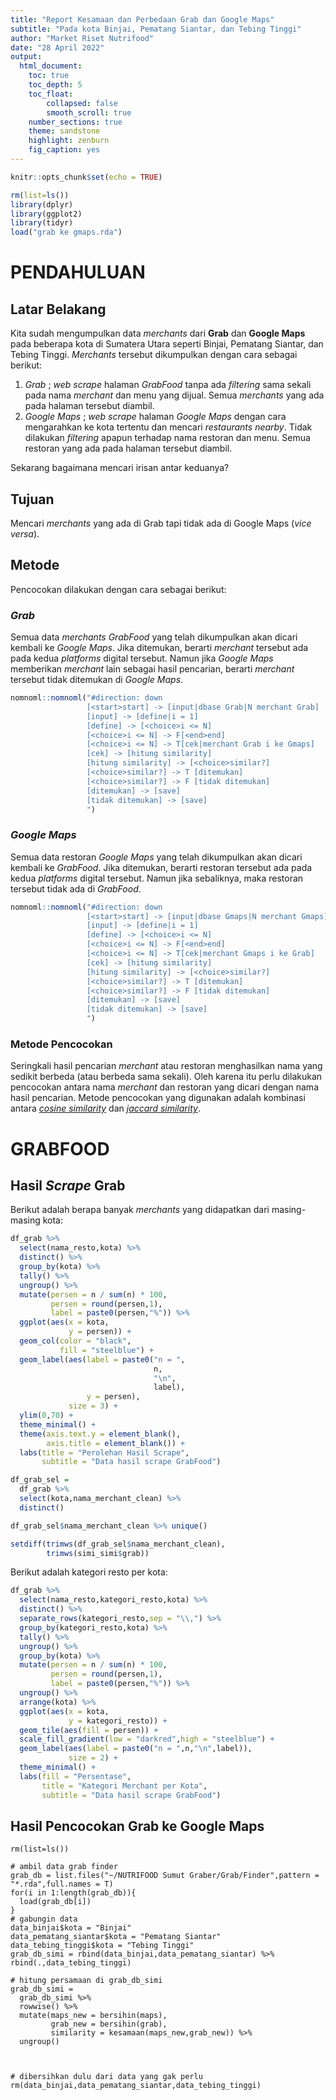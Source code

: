 ```yaml
---
title: "Report Kesamaan dan Perbedaan Grab dan Google Maps"
subtitle: "Pada kota Binjai, Pematang Siantar, dan Tebing Tinggi"
author: "Market Riset Nutrifood"
date: "28 April 2022"
output: 
  html_document:
    toc: true
    toc_depth: 5
    toc_float: 
        collapsed: false
        smooth_scroll: true
    number_sections: true
    theme: sandstone
    highlight: zenburn
    fig_caption: yes
---
```


```r
knitr::opts_chunk$set(echo = TRUE)

rm(list=ls())
library(dplyr)
library(ggplot2)
library(tidyr)
load("grab ke gmaps.rda")
```

# PENDAHULUAN

## Latar Belakang

Kita sudah mengumpulkan data _merchants_ dari __Grab__ dan __Google Maps__ pada beberapa kota di Sumatera Utara seperti Binjai, Pematang Siantar, dan Tebing Tinggi. _Merchants_ tersebut dikumpulkan dengan cara sebagai berikut:

1. _Grab_ ; _web scrape_ halaman _GrabFood_ tanpa ada _filtering_ sama sekali pada nama _merchant_ dan menu yang dijual. Semua _merchants_ yang ada pada halaman tersebut diambil.
1. _Google Maps_ ; _web scrape_ halaman _Google Maps_ dengan cara mengarahkan ke kota tertentu dan mencari _restaurants nearby_. Tidak dilakukan _filtering_ apapun terhadap nama restoran dan menu. Semua restoran yang ada pada halaman tersebut diambil.

Sekarang bagaimana mencari irisan antar keduanya?

## Tujuan

Mencari _merchants_ yang ada di Grab tapi tidak ada di Google Maps (_vice versa_).

## Metode

Pencocokan dilakukan dengan cara sebagai berikut:

### _Grab_

Semua data _merchants GrabFood_ yang telah dikumpulkan akan dicari kembali ke _Google Maps_. Jika ditemukan, berarti _merchant_ tersebut ada pada kedua _platforms_ digital tersebut. Namun jika _Google Maps_ memberikan _merchant_ lain sebagai hasil pencarian, berarti _merchant_ tersebut tidak ditemukan di _Google Maps_.

```r
nomnoml::nomnoml("#direction: down
                 [<start>start] -> [input|dbase Grab|N merchant Grab]
                 [input] -> [define|i = 1]
                 [define] -> [<choice>i <= N]
                 [<choice>i <= N] -> F[<end>end]
                 [<choice>i <= N] -> T[cek|merchant Grab i ke Gmaps]
                 [cek] -> [hitung similarity]
                 [hitung similarity] -> [<choice>similar?]
                 [<choice>similar?] -> T [ditemukan]
                 [<choice>similar?] -> F [tidak ditemukan]
                 [ditemukan] -> [save]
                 [tidak ditemukan] -> [save]
                 ")
```

### _Google Maps_

Semua data restoran _Google Maps_ yang telah dikumpulkan akan dicari kembali ke _GrabFood_. Jika ditemukan, berarti restoran tersebut ada pada kedua _platforms_ digital tersebut. Namun jika sebaliknya, maka restoran tersebut tidak ada di _GrabFood_.

```r
nomnoml::nomnoml("#direction: down
                 [<start>start] -> [input|dbase Gmaps|N merchant Gmaps]
                 [input] -> [define|i = 1]
                 [define] -> [<choice>i <= N]
                 [<choice>i <= N] -> F[<end>end]
                 [<choice>i <= N] -> T[cek|merchant Gmaps i ke Grab]
                 [cek] -> [hitung similarity]
                 [hitung similarity] -> [<choice>similar?]
                 [<choice>similar?] -> T [ditemukan]
                 [<choice>similar?] -> F [tidak ditemukan]
                 [ditemukan] -> [save]
                 [tidak ditemukan] -> [save]
                 ")
```

### Metode Pencocokan

Seringkali hasil pencarian _merchant_ atau restoran menghasilkan nama yang sedikit berbeda (atau berbeda sama sekali). Oleh karena itu perlu dilakukan pencocokan antara nama _merchant_ dan restoran yang dicari dengan nama hasil pencarian. Metode pencocokan yang digunakan adalah kombinasi antara [_cosine similarity_](https://en.wikipedia.org/wiki/Cosine_similarity) dan [_jaccard similarity_](https://en.wikipedia.org/wiki/Jaccard_index).

# GRABFOOD

## Hasil _Scrape_ Grab

Berikut adalah berapa banyak _merchants_ yang didapatkan dari masing-masing kota:

```r
df_grab %>% 
  select(nama_resto,kota) %>% 
  distinct() %>% 
  group_by(kota) %>% 
  tally() %>% 
  ungroup() %>% 
  mutate(persen = n / sum(n) * 100,
         persen = round(persen,1),
         label = paste0(persen,"%")) %>% 
  ggplot(aes(x = kota,
             y = persen)) +
  geom_col(color = "black",
           fill = "steelblue") +
  geom_label(aes(label = paste0("n = ",
                                n,
                                "\n",
                                label),
                 y = persen),
             size = 3) +
  ylim(0,70) +
  theme_minimal() +
  theme(axis.text.y = element_blank(),
        axis.title = element_blank()) +
  labs(title = "Perolehan Hasil Scrape",
       subtitle = "Data hasil scrape GrabFood")
```

```r
df_grab_sel = 
  df_grab %>% 
  select(kota,nama_merchant_clean) %>% 
  distinct() 

df_grab_sel$nama_merchant_clean %>% unique()

setdiff(trimws(df_grab_sel$nama_merchant_clean),
        trimws(simi_simi$grab))
```

Berikut adalah kategori resto per kota:

```r
df_grab %>% 
  select(nama_resto,kategori_resto,kota) %>%
  distinct() %>% 
  separate_rows(kategori_resto,sep = "\\,") %>% 
  group_by(kategori_resto,kota) %>% 
  tally() %>% 
  ungroup() %>% 
  group_by(kota) %>% 
  mutate(persen = n / sum(n) * 100,
         persen = round(persen,1),
         label = paste0(persen,"%")) %>% 
  ungroup() %>% 
  arrange(kota) %>% 
  ggplot(aes(x = kota,
             y = kategori_resto)) +
  geom_tile(aes(fill = persen)) +
  scale_fill_gradient(low = "darkred",high = "steelblue") +
  geom_label(aes(label = paste0("n = ",n,"\n",label)),
             size = 2) +
  theme_minimal() +
  labs(fill = "Persentase",
       title = "Kategori Merchant per Kota",
       subtitle = "Data hasil scrape GrabFood")
```

## Hasil Pencocokan Grab ke Google Maps




```
rm(list=ls())

# ambil data grab finder
grab_db = list.files("~/NUTRIFOOD Sumut Graber/Grab/Finder",pattern = "*.rda",full.names = T)
for(i in 1:length(grab_db)){
  load(grab_db[i])
}
# gabungin data
data_binjai$kota = "Binjai"
data_pematang_siantar$kota = "Pematang Siantar"
data_tebing_tinggi$kota = "Tebing Tinggi"
grab_db_simi = rbind(data_binjai,data_pematang_siantar) %>% rbind(.,data_tebing_tinggi)

# hitung persamaan di grab_db_simi
grab_db_simi = 
  grab_db_simi %>% 
  rowwise() %>% 
  mutate(maps_new = bersihin(maps),
         grab_new = bersihin(grab),
         similarity = kesamaan(maps_new,grab_new)) %>% 
  ungroup()



# dibersihkan dulu dari data yang gak perlu
rm(data_binjai,data_pematang_siantar,data_tebing_tinggi)
```